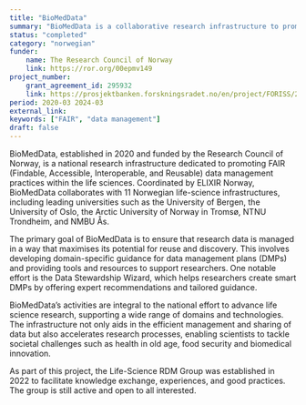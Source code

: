 ```yaml
---
title: "BioMedData"
summary: "BioMedData is a collaborative research infrastructure to promote FAIR data management within the life sciences in Norway. Coordinated by ELIXIR Norway, this initiative involves 11 Norwegian infrastructures and aims to enhance the accessibility and reuse of research data, thus fostering advancements in health and biomedical research."
status: "completed"
category: "norwegian"
funder:
    name: The Research Council of Norway
    link: https://ror.org/00epmv149
project_number:
    grant_agreement_id: 295932
    link: https://prosjektbanken.forskningsradet.no/en/project/FORISS/295932
period: 2020-03 2024-03
external_link:
keywords: ["FAIR", "data management"]
draft: false
---
```


BioMedData, established in 2020 and funded by the Research Council of Norway, is a national research infrastructure dedicated to promoting FAIR (Findable, Accessible, Interoperable, and Reusable) data management practices within the life sciences. Coordinated by ELIXIR Norway, BioMedData collaborates with 11 Norwegian life-science infrastructures, including leading universities such as the University of Bergen, the University of Oslo, the Arctic University of Norway in Tromsø, NTNU Trondheim, and NMBU Ås.

The primary goal of BioMedData is to ensure that research data is managed in a way that maximises its potential for reuse and discovery. This involves developing domain-specific guidance for data management plans (DMPs) and providing tools and resources to support researchers. One notable effort is the Data Stewardship Wizard, which helps researchers create smart DMPs by offering expert recommendations and tailored guidance.

BioMedData’s activities are integral to the national effort to advance life science research, supporting a wide range of domains and technologies. The infrastructure not only aids in the efficient management and sharing of data but also accelerates research processes, enabling scientists to tackle societal challenges such as health in old age, food security and biomedical innovation.

As part of this project, the Life-Science RDM Group was established in 2022 to facilitate knowledge exchange, experiences, and good practices.
The group is still active and open to all interested.
